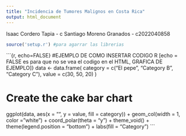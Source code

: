 ```yaml
---
title: "Incidencia de Tumores Malignos en Costa Rica"
output: html_document
---
```


Isaac Cordero Tapia - c Santiago Moreno Granados - c2022040858\

```r
source('setup.r') #para agarrar las librerias
```

```{r, echo=FALSE} #EJEMPLO DE COMO INSERTAR CODIGO R [echo = FALSE es para que no se vea el codigo en el HTML, GRAFICA DE EJEMPLO]}
data <- data.frame(
  category = c("El pepe", "Category B", "Category C"),
  value = c(30, 50, 20)
)

# Create the cake bar chart
ggplot(data, aes(x = "", y = value, fill = category)) +
  geom_col(width = 1, color = "white") +
  coord_polar(theta = "y") +
  theme_void() +
  theme(legend.position = "bottom") +
  labs(fill = "Category")
```
